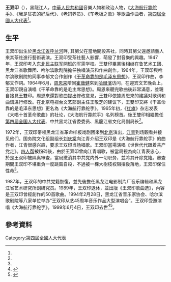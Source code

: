 '''王双印'''（{{bd|1932年||1999年|6月4日}}），黑龍江人，[[中華人民共和國|中華人民共和國]]音樂人物和政治人物，《[[大海航行靠舵手|大海航行靠舵手]]》、《我是贫农的好后代》、《老饲养员》、《车老板之歌》等歌曲作曲者，[[第四屆全國人大代表|第四屆全國人大代表]]<ref name=湖北/>。

==生平==
王双印出生於[[黑龙江省|黑龙江省]][[呼兰河|呼兰河]]畔, 其舅父在當地開設茶社，同時其舅父還邀請藝人來其茶社進行藝術表演。王双印受茶社藝人影響，萌發了對音樂的興趣。1947年，王双印考入[[东北民主联军|东北民主联军]]開班的军需学校。王雙印畢業後相继在鲁艺术工团、黑龙江省歌舞团、哈尔滨歌剧院擔任独唱演员和作曲創作。1964年。王双印與哈尔滨歌剧院的同事李郁文合作創作《[[干革命靠的是毛泽东思想|干革命靠的是毛泽东思想]]》，王双印作曲，李郁文作詞。1964年6月，[[周恩来|周恩来]]陪同[[崔庸健|崔庸健]]來到[[哈爾濱|哈爾濱]]访问，在迎宾文艺晚会上，王双印親自演唱《干革命靠的是毛主席思想》。周恩來聽完歌曲後非常滿意，並親自接見王雙印。周恩來還對歌曲提出修改意見，王雙印依據周恩來的建議对歌词和曲谱进行修改。在北京电视台文艺部副主任王敬芝的建议下，王雙印又將《干革命靠的是毛泽东思想》更名為《大海航行靠舵手》。1965年初，《[[红旗|红旗]]》杂志发表《大唱十首革命歌曲》的社论，《大海航行靠舵手》名列榜首。後王雙印相繼擔任[[第四屆全国人大代表|第四屆全国人大代表]]、中共黑龙江省委委员、黑龍江省文化局副局长<ref name=湖北/>。

1972年，王双印带领黑龙江省革命样板戏剧团來到[[北京|北京]]演出，[[江青|江青]]到场觀看并接见他们。国务院文化组副组长[[刘庆棠|刘庆棠]]向江青介绍王双印是《大海航行靠舵手》的曲作者，江青很感兴趣，要求王双印当场唱歌。王双印當場演唱《世世代代跟着共产党走》。[[四人帮|四人帮]]被粉碎後，由於王双印曾向江青唱歌，被當局視為向江青表忠心，於是王双印被隔离审查，當局撤消其中共党内外一切职务，並將其开除党籍。審查期間王双印不堪重負一度跳窗自殺，不過被一棵大樹枝权阻擋後落地，王双印保住性命<ref name=湖北/>。

1987年，王双印的中共党籍恢復，並先後擔任黑龙江电影制片厂音乐编辑和黑龙江省艺术研究所副研究员。1989年，王双印退休，並出版《王双印歌曲选》，內容是王双印曾經創作的50首歌曲。1994年2月28日，黑龙江省音乐家协会、哈尔滨歌剧院等八家单位举办“王双印从艺45周年音乐作品大型演唱会”。王双印受邀演唱《大海航行靠舵手》。1999年6月4日，王双印去世<ref>{{cite news |title=王双印与《大海航行靠舵手》的沉浮 |url=https://ent.163.com/09/0818/17/5H12T45500033JI4.html |publisher=網易娛樂 |accessdate=2020-10-29 |archive-date=2015-12-08 |archive-url=https://web.archive.org/web/20151208103402/http://ent.163.com/09/0818/17/5H12T45500033JI4.html |dead-url=no }}</ref><ref name=湖北>{{cite news |title=《大海航行靠舵手》及其曲作者的沉浮记 |url=https://www.hbzx.gov.cn/49/2014-09-15/5747.html |publisher=《湖北文史》第六十四辑}}</ref>。

== 參考資料 ==
{{Reflist|2}}

[[Category:第四屆全國人大代表|Category:第四屆全國人大代表]]